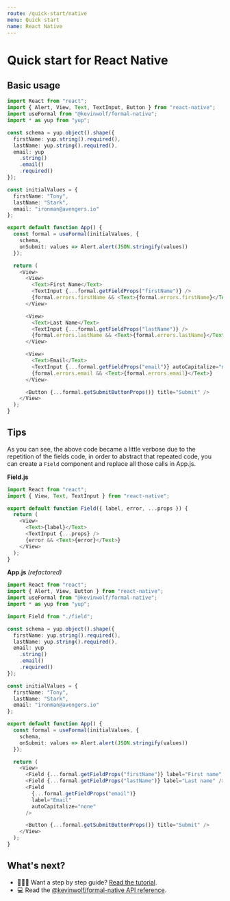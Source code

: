 ```yaml
---
route: /quick-start/native
menu: Quick start
name: React Native
---
```


# Quick start for React Native

## Basic usage

```typescript
import React from "react";
import { Alert, View, Text, TextInput, Button } from "react-native";
import useFormal from "@kevinwolf/formal-native";
import * as yup from "yup";

const schema = yup.object().shape({
  firstName: yup.string().required(),
  lastName: yup.string().required(),
  email: yup
    .string()
    .email()
    .required()
});

const initialValues = {
  firstName: "Tony",
  lastName: "Stark",
  email: "ironman@avengers.io"
};

export default function App() {
  const formal = useFormal(initialValues, {
    schema,
    onSubmit: values => Alert.alert(JSON.stringify(values))
  });

  return (
    <View>
      <View>
        <Text>First Name</Text>
        <TextInput {...formal.getFieldProps("firstName")} />
        {formal.errors.firstName && <Text>{formal.errors.firstName}</Text>}
      </View>

      <View>
        <Text>Last Name</Text>
        <TextInput {...formal.getFieldProps("lastName")} />
        {formal.errors.lastName && <Text>{formal.errors.lastName}</Text>}
      </View>

      <View>
        <Text>Email</Text>
        <TextInput {...formal.getFieldProps("email")} autoCapitalize="none" />
        {formal.errors.email && <Text>{formal.errors.email}</Text>}
      </View>

      <Button {...formal.getSubmitButtonProps()} title="Submit" />
    </View>
  );
}
```

## Tips

As you can see, the above code became a little verbose due to the repetition of the fields code, in order to abstract that repeated code, you can create a `Field` component and replace all those calls in App.js.

**Field.js**

```typescript
import React from "react";
import { View, Text, TextInput } from "react-native";

export default function Field({ label, error, ...props }) {
  return (
    <View>
      <Text>{label}</Text>
      <TextInput {...props} />
      {error && <Text>{error}</Text>}
    </View>
  );
}
```

**App.js** _(refactored)_

```typescript
import React from "react";
import { Alert, View, Button } from "react-native";
import useFormal from "@kevinwolf/formal-native";
import * as yup from "yup";

import Field from "./field";

const schema = yup.object().shape({
  firstName: yup.string().required(),
  lastName: yup.string().required(),
  email: yup
    .string()
    .email()
    .required()
});

const initialValues = {
  firstName: "Tony",
  lastName: "Stark",
  email: "ironman@avengers.io"
};

export default function App() {
  const formal = useFormal(initialValues, {
    schema,
    onSubmit: values => Alert.alert(JSON.stringify(values))
  });

  return (
    <View>
      <Field {...formal.getFieldProps("firstName")} label="First name" />
      <Field {...formal.getFieldProps("lastName")} label="Last name" />
      <Field
        {...formal.getFieldProps("email")}
        label="Email"
        autoCapitalize="none"
      />

      <Button {...formal.getSubmitButtonProps()} title="Submit" />
    </View>
  );
}
```

## What's next?

- 👨🏻‍🏫 Want a step by step guide? [Read the tutorial](/tutorial).
- 💻 Read the [@kevinwolf/formal-native API reference](/api/native).
